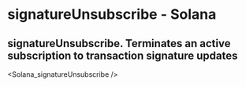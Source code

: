 # signatureUnsubscribe - Solana

## signatureUnsubscribe. Terminates an active subscription to transaction signature updates


<Solana_signatureUnsubscribe />
